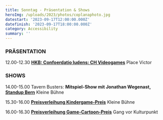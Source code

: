 ```yaml
---
title: Sonntag - Präsentation & Shows
heroImg: /uploads/2023/photos/coplanaphoto.jpg
datestart: '2023-09-17T12:00:00.000Z'
datefinish: '2023-09-17T18:00:00.000Z'
category: Accessibility
summary: ''
---
```



### PRÄSENTATION

12.00-12.30 	**[HKB: Confoerdatio ludens: CH Videogames](https://chludens.hypotheses.org/)**		Place Victor

### SHOWS

14.00-15.00	Tavern Busters: **Mitspiel-Show mit Jonathan Wegenast, [Standup Bern](https://standupbern.ch/)**	Kleine Bühne

15.30-16.00	**[Preisverleihung Kindergame-Preis](https://playbern.ch/posts/Preisverleihung-Kinder-Game-Preis)**			Kleine Bühne

16.00-16.30	[**Preisverleihung Game-Cartoon-Preis**](https://petarde.ch/news/cartoon-und-meme-wettbewerb "Petarde PlayBern Cartoon Preis")	Gang vor Kulturpunkt
